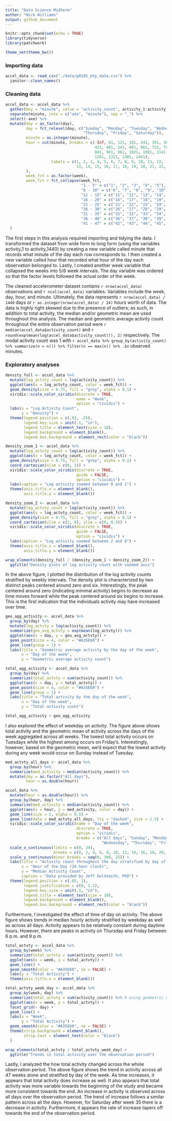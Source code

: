 ```yaml
---
title: "Data Science Midterm"
author: "Nick Williams"
output: github_document
---
```


```r
knitr::opts_chunk$set(echo = TRUE)
library(tidyverse)
library(patchwork)

theme_set(theme_bw())
```

### Importing data

```r
accel_data <- read_csv("./data/p8105_mtp_data.csv") %>% 
  janitor::clean_names()
```

### Cleaning data

```r
accel_data <- accel_data %>% 
  gather(key = "minute", value = "activity_count", activity_1:activity_1440) %>% 
  separate(minute, into = c("axe", "minute"), sep = "_") %>% 
  select(-axe) %>% 
  mutate(day = as_factor(day), 
         day = fct_relevel(day, c("Sunday", "Monday", "Tuesday", "Wednesday", 
                                  "Thursday", "Friday", "Saturday")),
         minute = as.integer(minute), 
         hour = cut(minute, breaks = c(-Inf, 61, 121, 181, 241, 301, 361, 
                                       421, 481, 541, 601, 661, 721, 781, 
                                       841, 901, 961, 1021, 1081, 1141, 1201, 
                                       1261, 1321, 1381, 1441), 
                    labels = c(1, 2, 3, 4, 5, 6, 7, 8, 9, 10, 11, 12, 
                               13, 14, 15, 16, 17, 18, 19, 20, 21, 22, 23, 24)
         ), 
         week_fct = as.factor(week), 
         week_fct = fct_collapse(week_fct, 
                                 "1 - 5" = c("1", "2", "3", "4", "5"),
                                 "6 - 10" = c("6", "7", "8", "9", "10"), 
                                 "11 - 15" = c("11", "12", "13", "14", "15"),
                                 "16 - 20" = c("16", "17", "18", "19", "20"), 
                                 "21 - 25" = c("21", "22", "23", "24", "25"), 
                                 "26 - 30" = c("26", "27", "28", "29", "30"), 
                                 "31 - 35" = c("31", "32", "33", "34", "35"), 
                                 "36 - 40" = c("36", "37", "38", "39", "40", "41"), 
                                 "41 - 47" = c("42", "43", "44", "45", "46", "47"))
  )
```

The first steps in this analysis required importing and tidying the data. I transformed the dataset from wide form to long form (using the variables activity_1 to activity_1440) by creating a new variable called minute that records what minute of the day each row corresponds to. I then created a new variable called hour that recorded what hour of the day each observation belonged to. Lastly, I created  another week variable that collapsed the weeks into 5/6 week intervals. The day variable was ordered so that the factor levels followed the actual order of the week.

The cleaned accelerometer dataset contains `r nrow(accel_data)` observations and `r ncol(accel_data)` variables. Variables include the week, day, hour, and minute. Ultimately, the data represents `r nrow(accel_data) / 1440` days or `r as.integer(nrow(accel_data) / 24)` hours worth of data. The data is highly right skewed due to the presence of outliers; as such, in addition to total activity, the median and/or geometric mean are used throughout this analysis. The median and geometric average activity count throughout the entire observation period were `r median(accel_data$activity_count)` and `r round(exp(mean(log(accel_data$activity_count))), 2)` respectively. The modal activity count was 1 with `r accel_data %>% group_by(activity_count) %>% summarize(n = n()) %>% filter(n == max(n)) %>% .$n` observed minutes.

### Exploratory analyses

```r
density_full <- accel_data %>% 
  mutate(log_actvty_count = log(activity_count)) %>% 
  ggplot(aes(x = log_actvty_count, color = week_fct)) +
  geom_density(size = 0.75, fill = "grey", alpha = 0.1) + 
  viridis::scale_color_viridis(discrete = TRUE, 
                               name = "Week", 
                               option = "cividis") + 
  labs(x = "Log Activity Count", 
       y = "Density") + 
  theme(legend.position = c(.93, .55), 
        legend.key.size = unit(.1, "in"),
        legend.title = element_text(size = 10), 
        legend.background = element_blank(), 
        legend.box.background = element_rect(color = "black"))

density_zoom_1 <- accel_data %>% 
  mutate(log_actvty_count = log(activity_count)) %>% 
  ggplot(aes(x = log_actvty_count, color = week_fct)) +
  geom_density(size = 0.75, fill = "grey", alpha = 0.1) + 
  coord_cartesian(xlim = c(0, 1)) + 
  viridis::scale_color_viridis(discrete = TRUE, 
                               guide = FALSE, 
                               option = "cividis") + 
  labs(caption = "Log activity zoomed between 0 and 1") + 
  theme(axis.title.x = element_blank(), 
        axis.title.y = element_blank())

density_zoom_2 <- accel_data %>% 
  mutate(log_actvty_count = log(activity_count)) %>% 
  ggplot(aes(x = log_actvty_count, color = week_fct)) +
  geom_density(size = 0.75, fill = "grey", alpha = 0.1) + 
  coord_cartesian(xlim = c(2, 8), ylim = c(0, 0.3)) + 
  viridis::scale_color_viridis(discrete = TRUE, 
                               guide = FALSE, 
                               option = "cividis") +  
  labs(caption = "Log activity zoomed between 2 and 8") + 
  theme(axis.title.x = element_blank(), 
        axis.title.y = element_blank())

wrap_elements(density_full / (density_zoom_1 + density_zoom_2)) + 
  ggtitle("Density plots of log activity count with zoomed axis")
```

In the above figure, I plotted the distribution of the log activity counts stratified by weekly intervals. The density plot is characterized by two distinct peaks centered around zero and six. Interestingly, the peak centered around zero (indicating minimal activity) begins to decrease as time moves forward while the peak centered around six begins to increase. This is the first indication that the individuals activity may have increased over time. 

```r
geo_agg_activity <- accel_data %>% 
  group_by(day) %>% 
  mutate(log_actvty = log(activity_count)) %>% 
  summarize(geo_avg_actvty = exp(mean(log_actvty))) %>%
  ggplot(aes(x = day, y = geo_avg_actvty)) + 
  geom_point(size = 4, color = "#A35E60") + 
  geom_line(group = 1) + 
  labs(title = "Geometric average activity by the day of the week", 
       x = "Day of the week", 
       y = "Geometric average activity count")

total_agg_activity <- accel_data %>% 
  group_by(day) %>% 
  summarize(total_actvty = sum(activity_count)) %>%
  ggplot(aes(x = day, y = total_actvty)) + 
  geom_point(size = 4, color = "#A35E60") + 
  geom_line(group = 1) + 
  labs(title = "Total activity by the day of the week", 
       x = "Day of the week", 
       y = "Total activity count")

total_agg_activity + geo_agg_activity
```

I also explored the effect of weekday on activity. The figure above shows total activity and the geometric mean of activity across the days of the week aggregated across all weeks. The lowest total activity occurs on Tuesdays while the highest among occurs on Friday's. Interestingly, however, based on the geometric mean, we'd expect that the lowest activity during any week would occur on Sunday instead of Tuesday. 
  
```r
med_actvty_all_days <- accel_data %>% 
  group_by(hour) %>% 
  summarize(med_activity = median(activity_count)) %>% 
  mutate(day = as.factor("All days"), 
         hour = as.double(hour))

accel_data %>% 
  mutate(hour = as.double(hour)) %>% 
  group_by(hour, day) %>% 
  summarize(med_activity = median(activity_count)) %>% 
  ggplot(aes(x = hour, y = med_activity, color = day)) +
  geom_line(size = 1, alpha = 0.5) + 
  geom_line(data = med_actvty_all_days, lty = "dashed", size = 1.5) + 
  viridis::scale_color_viridis(name = "Day of the week", 
                               discrete = TRUE, 
                               option = "viridis",
                               breaks = c("All days", "Sunday", "Monday", "Tuesday",
                                          "Wednesday", "Thursday", "Friday", "Saturday")) + 
  scale_x_continuous(limits = c(0, 24), 
                     breaks = c(0, 2, 4, 6, 8, 10, 12, 14, 16, 18, 20, 22, 24)) + 
  scale_y_continuous(minor_breaks = seq(0, 300, 25)) + 
  labs(title = "Activity count throughout the day stratified by day of the week",
       x = "Hour of the Day (24 hour clock)", 
       y = "Median Activity Count", 
       caption = "Data provided by Jeff Goldsmith, PhD") + 
  theme(legend.position = c(.05, 1), 
        legend.justification = c(0, 1.1), 
        legend.key.size = unit(.1, "in"),
        legend.title = element_text(size = 10), 
        legend.background = element_blank(), 
        legend.box.background = element_rect(color = "black"))
```

Furthermore, I investigated the effect of time of day on activity. The above figure shows trends in median hourly activity stratified by weekday as well as across all days. Activity appears to be relatively constant during daytime hours. However, there are peaks in activity on Thursday and Friday between 6 p.m. and 9 p.m. 

```r
total_actvty <- accel_data %>% 
  group_by(week) %>% 
  summarize(total_actvty = sum(activity_count)) %>% 
  ggplot(aes(x = week, y = total_actvty)) + 
  geom_line() + 
  geom_smooth(color = "#A35E60", se = FALSE) + 
  labs(y = "Total Activity") + 
  theme(axis.title.x = element_blank())

total_actvty_week_day <- accel_data %>% 
  group_by(week, day) %>% 
  summarize(total_actvty = sum(activity_count)) %>% # using geometric mean due to how skewed data is
  ggplot(aes(x = week, y = total_actvty)) + 
  facet_grid(~ day) + 
  geom_line() + 
  labs(x = "Week", 
       y = "Total Activity") + 
  geom_smooth(color = "#A35E60", se = FALSE) + 
  theme(strip.background = element_blank(), 
        strip.text = element_text(color = "black")
  )

wrap_elements(total_actvty / total_actvty_week_day) + 
  ggtitle("Trends in total activity over the observation period")
```

Lastly, I analyzed the how total activity changed across the whole observation period. The above figure shows the trend in activity across all 47 weeks alone and stratified by day of the week. As time increases, it appears that total activity does increase as well. It also appears that total activity was more variable towards the beginning of the study and became more consistent towards the end. An increase in activity is observed across all days over the observation period. The trend of increase follows a similar pattern across all the days. However, for Saturday after week 35 there is a decrease in activity. Furthermore, it appears the rate of increase tapers off towards the end of the observation period. 


